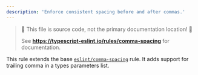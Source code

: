 ---
description: 'Enforce consistent spacing before and after commas.'
---


> 🛑 This file is source code, not the primary documentation location! 🛑
>
> See **https://typescript-eslint.io/rules/comma-spacing** for documentation.

This rule extends the base [`eslint/comma-spacing`](https://eslint.org/docs/rules/comma-spacing) rule.
It adds support for trailing comma in a types parameters list.
